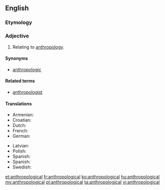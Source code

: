 ==English==

===Etymology===
{{suffix|anthropology|ical}}

===Adjective===
{{en-adj}}

# Relating to [[anthropology]].

====Synonyms====
* [[anthropologic]]

====Related terms====
* [[anthropologist]]

====Translations====
{{trans-top|relating to anthropology}}
* Armenian: {{t-|hy|մարդաբանական|tr=mardabanakan}}
* Croatian: {{t-|hr|antropološki}}
* Dutch: {{t-|nl|antropologisch}}
* French: {{t+|fr|anthropologique}}
* German: {{t+|de|anthropologisch}}
{{trans-mid}}
* Latvian: {{t|lv|antropoloģisks}}
* Polish: {{t+|pl|antropologiczny}}
* Spanish: {{t|pt|antropológico}}
* Spanish: {{t-|es|antropológico|m}}
* Swedish: {{t-|sv|antropologisk}}
{{trans-bottom}}

[[et:anthropological]]
[[fr:anthropological]]
[[ko:anthropological]]
[[hu:anthropological]]
[[my:anthropological]]
[[pl:anthropological]]
[[ta:anthropological]]
[[vi:anthropological]]